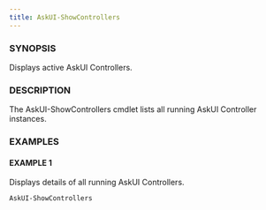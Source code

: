 ---
title: AskUI-ShowControllers
---


### SYNOPSIS

Displays active AskUI Controllers.

### DESCRIPTION

The AskUI-ShowControllers cmdlet lists all running AskUI Controller instances.

### EXAMPLES

#### EXAMPLE 1

Displays details of all running AskUI Controllers.

```powershell
AskUI-ShowControllers
```

